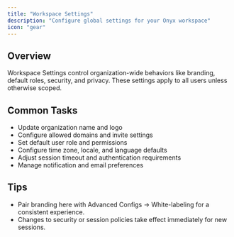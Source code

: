 ```yaml
---
title: "Workspace Settings"
description: "Configure global settings for your Onyx workspace"
icon: "gear"
---
```


## Overview

Workspace Settings control organization-wide behaviors like branding, default roles, security, and privacy.
These settings apply to all users unless otherwise scoped.

## Common Tasks

- Update organization name and logo
- Configure allowed domains and invite settings
- Set default user role and permissions
- Configure time zone, locale, and language defaults
- Adjust session timeout and authentication requirements
- Manage notification and email preferences

## Tips

- Pair branding here with Advanced Configs → White-labeling for a consistent experience.
- Changes to security or session policies take effect immediately for new sessions.
